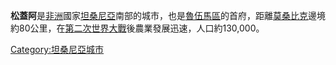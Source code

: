 {{Infobox settlement
<!--See the Table at Infobox Settlement for all fields and descriptions of usage-->
<!-- Basic info  ---------------->
|official_name          =松蓋阿
|other_name             =
|native_name            =  <!-- for cities whose native name is not in English -->
|nickname               = 
|settlement_type        = <!--For Town or Village (Leave blank for the default City)-->
|motto                  =
<!-- images and maps  ----------->
|image_skyline          =
|imagesize              = 
|image_caption          = 
|image_flag             = 
|flag_size              =
|image_seal             = 
|seal_size              =
|image_map              = 
|mapsize                = 
|map_caption            = 
|pushpin_map            = Tanzania<!-- the name of a location map as per http://en.wikipedia.org/wiki/Template:Location_map -->
|pushpin_label_position =bottom
|pushpin_map_caption    =
|coordinates_region     =TZ
|subdivision_type       = 國家
|subdivision_name       ={{flag|Tanzania}}
|subdivision_type1      =區
|subdivision_name1      =[[魯伍馬區|魯伍馬區]]
|subdivision_type2      =
|subdivision_name2      =
|subdivision_type3      = 
|subdivision_name3      = 
<!-- Politics ----------------->
|government_footnotes   =
|government_type        =
|leader_title           =
|leader_name            =
|established_title      =  <!-- Settled -->
|established_date       = 
<!-- Area    --------------------->
|area_magnitude         = 
|unit_pref                =Imperial <!--Enter: Imperial, if Imperial (metric) is desired-->
|area_footnotes           =
|area_total_km2           = 
|area_land_km2            = <!--See table @ Template:Infobox Settlement for details on automatic unit conversion-->
<!-- Population   ----------------------->
|population_as_of               = 
|population_footnotes           =
|population_note                =
|population_total               = 
|population_density_km2         =
<!-- General information  --------------->
|timezone               = [[東非時間|東非時間]]
|utc_offset             = +3
|timezone_DST           = 
|utc_offset_DST         = 
|latd=10|latm=41|lats= |latNS=S
|longd=35|longm=39|longs=|longEW=E
|elevation_footnotes    =  <!--for references: use <ref> tags-->
|elevation_m            = 
|elevation_ft           = <!-- accord. to Google Earth-->
<!-- Area/postal codes & others -------->
|postal_code_type       =  <!-- enter ZIP code, Postcode, Post code, Postal code... -->
|postal_code            =
|area_code              =
|blank_name             =
|blank_info             =
|website                = 
|footnotes              = 
}}

'''松蓋阿'''是[[非洲|非洲]]國家[[坦桑尼亞|坦桑尼亞]]南部的城市，也是[[魯伍馬區|魯伍馬區]]的首府，距離[[莫桑比克|莫桑比克]]邊境約80公里，在[[第二次世界大戰|第二次世界大戰]]後農業發展迅速，人口約130,000。

{{coord|10|41|S|35|39|E|region:TZ_type:city|display=title}}

[[Category:坦桑尼亞城市|Category:坦桑尼亞城市]]